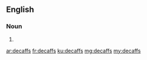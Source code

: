 ==English==

===Noun===
{{head|en}}

# {{plural of|decaff}}

[[ar:decaffs]]
[[fr:decaffs]]
[[ku:decaffs]]
[[mg:decaffs]]
[[my:decaffs]]